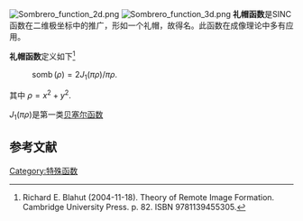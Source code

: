 
[[File:Sombrero_function_2d.png|thumb]]
[[File:Sombrero_function_3d.png|thumb]]
'''礼帽函数'''是SINC 函数在二维极坐标中的推广，形如一个礼帽，故得名。此函数在成像理论中多有应用。

'''礼帽函数'''定义如下<ref>Richard E. Blahut (2004-11-18). Theory of Remote Image Formation. Cambridge University Press. p. 82. ISBN 9781139455305.</ref>

: <math>\operatorname {somb} (\rho) = 2 J_1(\pi \rho) / \pi \rho.</math>

其中 <math>\rho = x^2 + y^2</math>. 

<math>J_1(\pi \rho)</math>是第一类[[贝塞尔函数|贝塞尔函数]]

==参考文献==
<references/>


[[Category:特殊函数|Category:特殊函数]]